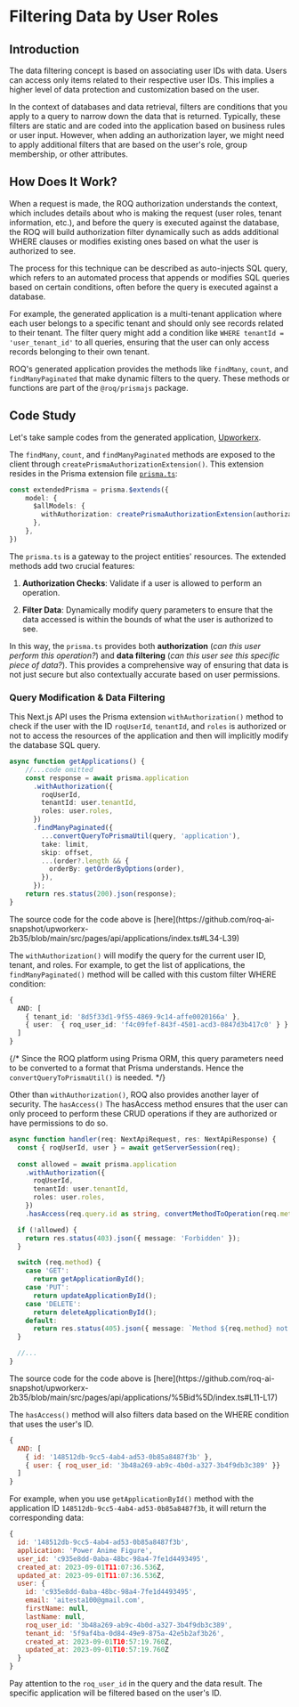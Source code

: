 

# Filtering Data by User Roles

## Introduction

The data filtering concept is based on associating user IDs with data. Users can access only items related to their respective user IDs. This implies a higher level of data protection and customization based on the user.

In the context of databases and data retrieval, filters are conditions that you apply to a query to narrow down the data that is returned. Typically, these filters are static and are coded into the application based on business rules or user input. However, when adding an authorization layer, we might need to apply additional filters that are based on the user's role, group membership, or other attributes.


## How Does It Work?

When a request is made, the ROQ authorization understands the context, which includes details about who is making the request (user roles, tenant information, etc.), and before the query is executed against the database, the ROQ will build authorization filter dynamically such as adds additional WHERE clauses or modifies existing ones based on what the user is authorized to see.

<Callout type="info">
The process for this technique can be described as auto-injects SQL query, which refers to an automated process that appends or modifies SQL queries based on certain conditions, often before the query is executed against a database.
</Callout>
 
For example, the generated application is a multi-tenant application where each user belongs to a specific tenant and should only see records related to their tenant. The filter query might add a condition like `WHERE tenantId = 'user_tenant_id'` to all queries, ensuring that the user can only access records belonging to their own tenant.

ROQ's generated application provides the methods like `findMany`, `count`, and `findManyPaginated` that make dynamic filters to the query. These methods or functions are part of the `@roq/prismajs` package.

## Code Study

Let's take sample codes from the generated application, [Upworkerx](https://github.com/roq-ai-snapshot/upworkerx-2b35).

The `findMany`, `count`, and `findManyPaginated` methods are exposed to the client through `createPrismaAuthorizationExtension()`. This extension resides in the Prisma extension file [`prisma.ts`](https://github.com/roq-ai-snapshot/upworkerx-2b35/blob/main/src/server/db/prisma.ts#L34):

```ts
const extendedPrisma = prisma.$extends({
    model: {
      $allModels: {
        withAuthorization: createPrismaAuthorizationExtension(authorizationClient),
      },
    },
})
```

The `prisma.ts` is a gateway to the project entities' resources. The extended methods add two crucial features:

1. **Authorization Checks**: Validate if a user is allowed to perform an operation.

2. **Filter Data**: Dynamically modify query parameters to ensure that the data accessed is within the bounds of what the user is authorized to see.

In this way, the `prisma.ts` provides both **authorization** (_can this user perform this operation?_) and **data filtering** (_can this user see this specific piece of data?_). This provides a comprehensive way of ensuring that data is not just secure but also contextually accurate based on user permissions.

### Query Modification & Data Filtering

This Next.js API uses the Prisma extension `withAuthorization()` method to check if the user with the ID `roqUserId`, `tenantId`, and `roles` is authorized or not to access the resources of the application and then will implicitly modify the database SQL query.

```ts
async function getApplications() {
    //...code omitted
    const response = await prisma.application
      .withAuthorization({
        roqUserId,
        tenantId: user.tenantId,
        roles: user.roles,
      })
      .findManyPaginated({
        ...convertQueryToPrismaUtil(query, 'application'),
        take: limit,
        skip: offset,
        ...(order?.length && {
          orderBy: getOrderByOptions(order),
        }),
      });
    return res.status(200).json(response);
}
```
<Callout type="info">
The source code for the code above is [here](https://github.com/roq-ai-snapshot/upworkerx-2b35/blob/main/src/pages/api/applications/index.ts#L34-L39)
</Callout>

The `withAuthorization()` will modify the query for the current user ID, tenant, and roles. For example, to get the list of applications, the `findManyPaginated()` method will be called with this custom filter WHERE condition:

```ts
{
  AND: [
    { tenant_id: '8d5f33d1-9f55-4869-9c14-affe0020166a' },
    { user:  { roq_user_id: 'f4c09fef-843f-4501-acd3-0847d3b417c0' } }
  ]
}
```
{/*
Since the ROQ platform using Prisma ORM, this query parameters need to be converted to a format that Prisma understands. Hence the `convertQueryToPrismaUtil()` is needed.
*/}

Other than `withAuthorization()`, ROQ also provides another layer of security. The `hasAccess()` The hasAccess method ensures that the user can only proceed to perform these CRUD operations if they are authorized or have permissions to do so.

```ts
async function handler(req: NextApiRequest, res: NextApiResponse) {
  const { roqUserId, user } = await getServerSession(req);
  
  const allowed = await prisma.application
    .withAuthorization({
      roqUserId,
      tenantId: user.tenantId,
      roles: user.roles,
    })
    .hasAccess(req.query.id as string, convertMethodToOperation(req.method as HttpMethod));

  if (!allowed) {
    return res.status(403).json({ message: 'Forbidden' });
  }

  switch (req.method) {
    case 'GET':
      return getApplicationById();
    case 'PUT':
      return updateApplicationById();
    case 'DELETE':
      return deleteApplicationById();
    default:
      return res.status(405).json({ message: `Method ${req.method} not allowed` });
  }

  //...
}
```

<Callout type="info">
The source code for the code above is [here](https://github.com/roq-ai-snapshot/upworkerx-2b35/blob/main/src/pages/api/applications/%5Bid%5D/index.ts#L11-L17)
</Callout>

The `hasAccess()` method will also filters data based on the WHERE condition that uses the user's ID.

```js
{
  AND: [
    { id: '148512db-9cc5-4ab4-ad53-0b85a8487f3b' },
    { user: { roq_user_id: '3b48a269-ab9c-4b0d-a327-3b4f9db3c389' }}
  ]
}
```

For example, when you use `getApplicationById()` method with the application ID `148512db-9cc5-4ab4-ad53-0b85a8487f3b`, it will return the corresponding data:

```js
{
  id: '148512db-9cc5-4ab4-ad53-0b85a8487f3b',
  application: 'Power Anime Figure',
  user_id: 'c935e8dd-0aba-48bc-98a4-7fe1d4493495',
  created_at: 2023-09-01T11:07:36.536Z,
  updated_at: 2023-09-01T11:07:36.536Z,
  user: {
    id: 'c935e8dd-0aba-48bc-98a4-7fe1d4493495',
    email: 'aitesta100@gmail.com',
    firstName: null,
    lastName: null,
    roq_user_id: '3b48a269-ab9c-4b0d-a327-3b4f9db3c389',
    tenant_id: '5f9af4ba-0d84-49e9-875a-42e5b2af3b26',
    created_at: 2023-09-01T10:57:19.760Z,
    updated_at: 2023-09-01T10:57:19.760Z
  }
}
```
Pay attention to the `roq_user_id` in the query and the data result. The specific application will be filtered based on the user's ID.